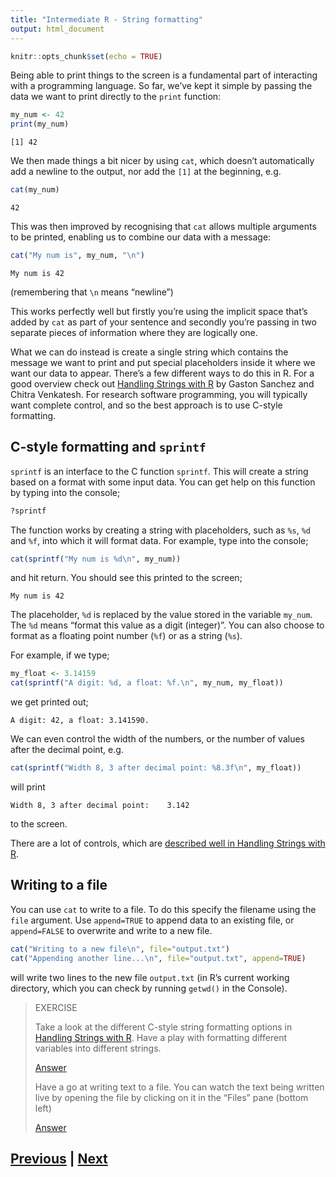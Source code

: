 ```yaml
---
title: "Intermediate R - String formatting"
output: html_document
---
```


```r
knitr::opts_chunk$set(echo = TRUE)
```

Being able to print things to the screen is a fundamental part of 
interacting with a programming language. So far, we've kept it simple 
by passing the data we want to print directly to the `print` function:

```R
my_num <- 42
print(my_num)
```

```
[1] 42
```

We then made things a bit nicer by using `cat`, which doesn't 
automatically add a newline to the output, nor add the 
`[1]` at the beginning, e.g. 

```R
cat(my_num)
```

```
42
```

This was then improved by recognising that `cat` allows 
multiple arguments to be printed, enabling us to combine our data with a message:

```R
cat("My num is", my_num, "\n")
```

```
My num is 42
```

(remembering that `\n` means "newline")

This works perfectly well but firstly you're using the implicit space that's 
added by `cat` as part of your sentence and secondly you're passing in two 
separate pieces of information where they are logically one.

What we can do instead is create a single string which contains the message 
we want to print and put special placeholders inside it where we want our 
data to appear. There's a few different ways to do this in R. For a 
good overview check out [Handling Strings with R](https://www.gastonsanchez.com/r4strings/)
by Gaston Sanchez and Chitra Venkatesh. For research software programming, 
you will typically want complete control, and so the best approach is
to use C-style formatting.

## C-style formatting and `sprintf`

`sprintf` is an interface to the C function `sprintf`. This will create
a string based on a format with some input data. You can get help on this
function by typing into the console;

```R
?sprintf
```

The function works by creating a string with placeholders, such 
as `%s`, `%d` and `%f`, into which it will format data. For example,
type into the console;

```R
cat(sprintf("My num is %d\n", my_num))
```

and hit return. You should see this printed to the screen;

```
My num is 42
```

The placeholder, `%d` is replaced by the value stored in the variable
`my_num`. The `%d` means "format this value as a digit (integer)".
You can also choose to format as a floating point number (`%f`) 
or as a string (`%s`).

For example, if we type;

```R
my_float <- 3.14159
cat(sprintf("A digit: %d, a float: %f.\n", my_num, my_float))
```

we get printed out;

```
A digit: 42, a float: 3.141590.
```

We can even control the width of the numbers, or the number
of values after the decimal point, e.g.

```R
cat(sprintf("Width 8, 3 after decimal point: %8.3f\n", my_float))
```

will print

```
Width 8, 3 after decimal point:    3.142
```

to the screen.

There are a lot of controls, which are
[described well in Handling Strings with R](https://www.gastonsanchez.com/r4strings/c-style-formatting.html).

## Writing to a file

You can use `cat` to write to a file. To do this specify the filename
using the `file` argument. Use `append=TRUE` to append data to an existing
file, or `append=FALSE` to overwrite and write to a new file.

```R
cat("Writing to a new file\n", file="output.txt")
cat("Appending another line...\n", file="output.txt", append=TRUE)
```

will write two lines to the new file `output.txt` (in R's current working
directory, which you can check by running `getwd()` in the Console).

> EXERCISE
>
> Take a look at the different C-style string formatting options in 
> [Handling Strings with R](https://www.gastonsanchez.com/r4strings/c-style-formatting.html).
> Have a play with formatting different variables into different strings.
>
> [Answer](formatting_answer01.html)
>
> Have a go at writing text to a file. You can watch the text being
> written live by opening the file by clicking on it in the 
> "Files" pane (bottom left)
>
> [Answer](formatting_answer02.html)

## [Previous](index.html) | [Next](packages.html)
